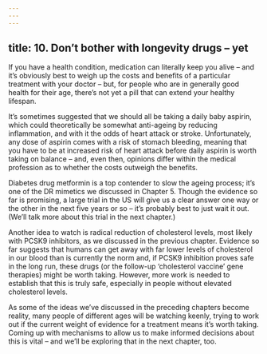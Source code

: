 ```yaml
---
---
---
```

title: 10. Don’t bother with longevity drugs – yet
---




If you have a health condition, medication can literally keep you alive – and it’s obviously best to weigh up the costs and benefits of a particular treatment with your doctor – but, for people who are in generally good health for their age, there’s not yet a pill that can extend your healthy lifespan.

It’s sometimes suggested that we should all be taking a daily baby aspirin, which could theoretically be somewhat anti-ageing by reducing inflammation, and with it the odds of heart attack or stroke. Unfortunately, any dose of aspirin comes with a risk of stomach bleeding, meaning that you have to be at increased risk of heart attack before daily aspirin is worth taking on balance – and, even then, opinions differ within the medical profession as to whether the costs outweigh the benefits.

Diabetes drug metformin is a top contender to slow the ageing process; it’s one of the DR mimetics we discussed in Chapter 5. Though the evidence so far is promising, a large trial in the US will give us a clear answer one way or the other in the next five years or so – it’s probably best to just wait it out. (We’ll talk more about this trial in the next chapter.)

Another idea to watch is radical reduction of cholesterol levels, most likely with PCSK9 inhibitors, as we discussed in the previous chapter. Evidence so far suggests that humans can get away with far lower levels of cholesterol in our blood than is currently the norm and, if PCSK9 inhibition proves safe in the long run, these drugs (or the follow-up ‘cholesterol vaccine’ gene therapies) might be worth taking. However, more work is needed to establish that this is truly safe, especially in people without elevated cholesterol levels.

As some of the ideas we’ve discussed in the preceding chapters become reality, many people of different ages will be watching keenly, trying to work out if the current weight of evidence for a treatment means it’s worth taking. Coming up with mechanisms to allow us to make informed decisions about this is vital – and we’ll be exploring that in the next chapter, too.